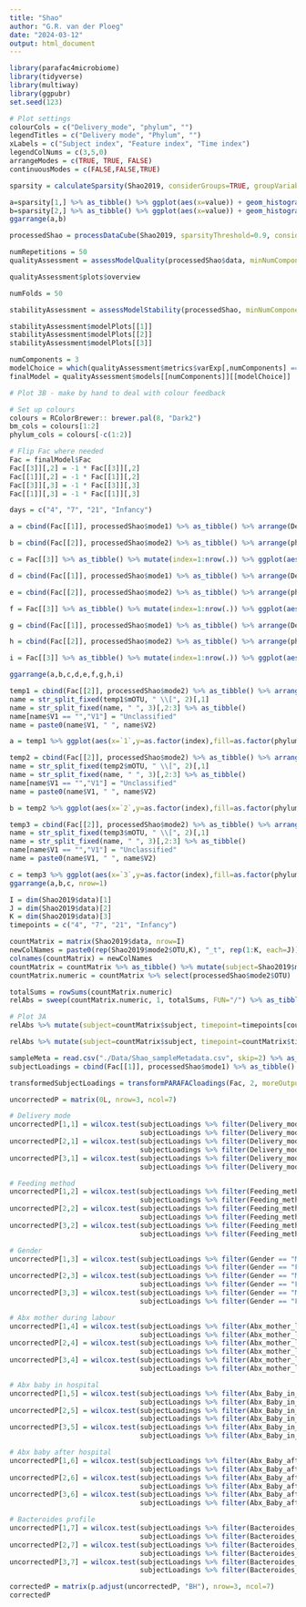 ```yaml
---
title: "Shao"
author: "G.R. van der Ploeg"
date: "2024-03-12"
output: html_document
---
```


```r
library(parafac4microbiome)
library(tidyverse)
library(multiway)
library(ggpubr)
set.seed(123)
```

```r
# Plot settings
colourCols = c("Delivery_mode", "phylum", "")
legendTitles = c("Delivery mode", "Phylum", "")
xLabels = c("Subject index", "Feature index", "Time index")
legendColNums = c(3,5,0)
arrangeModes = c(TRUE, TRUE, FALSE)
continuousModes = c(FALSE,FALSE,TRUE)
```

```r
sparsity = calculateSparsity(Shao2019, considerGroups=TRUE, groupVariable="Delivery_mode") * 100

a=sparsity[1,] %>% as_tibble() %>% ggplot(aes(x=value)) + geom_histogram(col="black",bins=50) + xlab("Sparsity (%)") + ylab("Count") + ggtitle("C-section born") + geom_vline(xintercept=90, col="red", linewidth=1)
b=sparsity[2,] %>% as_tibble() %>% ggplot(aes(x=value)) + geom_histogram(col="black",bins=50) + xlab("Sparsity (%)") + ylab("Count") + ggtitle("Vaginally born") + geom_vline(xintercept=90, col="red", linewidth=1)
ggarrange(a,b)
```

```r
processedShao = processDataCube(Shao2019, sparsityThreshold=0.9, considerGroups=TRUE, groupVariable="Delivery_mode", centerMode=1, scaleMode=2)
```

```r
numRepetitions = 50
qualityAssessment = assessModelQuality(processedShao$data, minNumComponents=1, maxNumComponents=5, numRepetitions=numRepetitions, ctol=1e-8, maxit=500, numCores=12)
```

```r
qualityAssessment$plots$overview
```

```r
numFolds = 50

stabilityAssessment = assessModelStability(processedShao, minNumComponents=1, maxNumComponents=3, numFolds=numFolds, colourCols=colourCols, legendTitles=legendTitles, xLabels=xLabels, legendColNums=legendColNums, arrangeModes=arrangeModes, numCores=4)

stabilityAssessment$modelPlots[[1]]
stabilityAssessment$modelPlots[[2]]
stabilityAssessment$modelPlots[[3]]
```

```r
numComponents = 3
modelChoice = which(qualityAssessment$metrics$varExp[,numComponents] == max(qualityAssessment$metrics$varExp[,numComponents]))
finalModel = qualityAssessment$models[[numComponents]][[modelChoice]]
```

```r
# Plot 3B - make by hand to deal with colour feedback

# Set up colours
colours = RColorBrewer:: brewer.pal(8, "Dark2")
bm_cols = colours[1:2]
phylum_cols = colours[-c(1:2)]

# Flip Fac where needed
Fac = finalModel$Fac
Fac[[3]][,2] = -1 * Fac[[3]][,2]
Fac[[1]][,2] = -1 * Fac[[1]][,2]
Fac[[3]][,3] = -1 * Fac[[3]][,3]
Fac[[1]][,3] = -1 * Fac[[1]][,3]

days = c("4", "7", "21", "Infancy")

a = cbind(Fac[[1]], processedShao$mode1) %>% as_tibble() %>% arrange(Delivery_mode, Individual) %>% mutate(index=1:nrow(.)) %>% ggplot(aes(x=index,y=`1`,fill=as.factor(Delivery_mode))) + geom_bar(stat="identity") + scale_fill_manual(name="Birth mode", values=bm_cols, labels=c("Caesarean", "Vaginal")) + xlab("") + ylab("Component 1") + theme(legend.position="none",text=element_text(size=12))

b = cbind(Fac[[2]], processedShao$mode2) %>% as_tibble() %>% arrange(phylum, class, order, family, genus, mOTU, OTU) %>% mutate(index=1:nrow(.)) %>% ggplot(aes(x=index,y=`1`,fill=as.factor(phylum))) + geom_bar(stat="identity") + scale_fill_manual(name="Phylum", values=phylum_cols, labels=c("Actinobacteria", "Bacteroidetes", "Firmicutes", "Proteobacteria", "Unclassified")) + xlab("") + ylab("") + theme(legend.position="none", text=element_text(size=12)) 

c = Fac[[3]] %>% as_tibble() %>% mutate(index=1:nrow(.)) %>% ggplot(aes(x=index,y=V1)) + geom_line() + geom_point() + xlab("") + ylab("") + scale_x_discrete(name="",limits=days)

d = cbind(Fac[[1]], processedShao$mode1) %>% as_tibble() %>% arrange(Delivery_mode, Individual) %>% mutate(index=1:nrow(.)) %>% ggplot(aes(x=index,y=`2`,fill=as.factor(Delivery_mode))) + geom_bar(stat="identity") + scale_fill_manual(name="Birth mode", values=bm_cols, labels=c("Caesarean", "Vaginal")) + xlab("") + ylab("Component 2") + theme(legend.position="none",text=element_text(size=12))

e = cbind(Fac[[2]], processedShao$mode2) %>% as_tibble() %>% arrange(phylum, class, order, family, genus, mOTU, OTU) %>% mutate(index=1:nrow(.)) %>% ggplot(aes(x=index,y=`2`,fill=as.factor(phylum))) + geom_bar(stat="identity") + scale_fill_manual(name="Phylum", values=phylum_cols, labels=c("Actinobacteria", "Bacteroidetes", "Firmicutes", "Proteobacteria", "Unclassified")) + xlab("") + ylab("") + theme(legend.position="none", text=element_text(size=12)) 

f = Fac[[3]] %>% as_tibble() %>% mutate(index=1:nrow(.)) %>% ggplot(aes(x=index,y=V2)) + geom_line() + geom_point() + xlab("") + ylab("") + scale_x_discrete(name="",limits=days)

g = cbind(Fac[[1]], processedShao$mode1) %>% as_tibble() %>% arrange(Delivery_mode, Individual) %>% mutate(index=1:nrow(.)) %>% ggplot(aes(x=index,y=`3`,fill=as.factor(Delivery_mode))) + geom_bar(stat="identity") + scale_fill_manual(name="Birth mode", values=bm_cols, labels=c("Caesarean", "Vaginal")) + xlab("Subject index") + ylab("Component 3") + theme(legend.position="none",text=element_text(size=12))

h = cbind(Fac[[2]], processedShao$mode2) %>% as_tibble() %>% arrange(phylum, class, order, family, genus, mOTU, OTU) %>% mutate(index=1:nrow(.)) %>% ggplot(aes(x=index,y=`3`,fill=as.factor(phylum))) + geom_bar(stat="identity") + scale_fill_manual(name="Phylum", values=phylum_cols, labels=c("Actinobacteria", "Bacteroidetes", "Firmicutes", "Proteobacteria", "Unclassified")) + xlab("Feature index") + ylab("") + theme(legend.position="none", text=element_text(size=12)) 

i = Fac[[3]] %>% as_tibble() %>% mutate(index=1:nrow(.)) %>% ggplot(aes(x=index,y=V3)) + geom_line() + geom_point() + xlab("") + ylab("") + scale_x_discrete(name="Time point [days]",limits=days)

ggarrange(a,b,c,d,e,f,g,h,i)
```

```r
temp1 = cbind(Fac[[2]], processedShao$mode2) %>% as_tibble() %>% arrange(`1`) %>% mutate(index=1:nrow(.)) %>% filter(abs(`1`) > 0.01)
name = str_split_fixed(temp1$mOTU, " \\[", 2)[,1]
name = str_split_fixed(name, " ", 3)[,2:3] %>% as_tibble()
name[name$V1 == "","V1"] = "Unclassified"
name = paste0(name$V1, " ", name$V2)

a = temp1 %>% ggplot(aes(x=`1`,y=as.factor(index),fill=as.factor(phylum))) + geom_bar(stat="identity") + ylab("Microbiota") + xlab("Component 1") + scale_y_discrete(labels=name) + scale_fill_manual(name="Phylum", values=phylum_cols, labels=c("Actinobacteria", "Bacteroidetes", "Firmicutes", "Proteobacteria", "Unclassified")) + ylab("") + theme(legend.position="none", text=element_text(size=12))

temp2 = cbind(Fac[[2]], processedShao$mode2) %>% as_tibble() %>% arrange(`2`) %>% mutate(index=1:nrow(.)) %>% filter(abs(`2`) > 0.01)
name = str_split_fixed(temp2$mOTU, " \\[", 2)[,1]
name = str_split_fixed(name, " ", 3)[,2:3] %>% as_tibble()
name[name$V1 == "","V1"] = "Unclassified"
name = paste0(name$V1, " ", name$V2)

b = temp2 %>% ggplot(aes(x=`2`,y=as.factor(index),fill=as.factor(phylum))) + geom_bar(stat="identity") + ylab("Microbiota") + xlab("Component 2") + scale_y_discrete(labels=name) + scale_fill_manual(name="Phylum", values=phylum_cols, labels=c("Actinobacteria", "Bacteroidetes", "Firmicutes", "Proteobacteria", "Unclassified"))+ ylab("") + theme(legend.position="none", text=element_text(size=12)) 

temp3 = cbind(Fac[[2]], processedShao$mode2) %>% as_tibble() %>% arrange(`3`) %>% mutate(index=1:nrow(.)) %>% filter(abs(`3`) > 0.01)
name = str_split_fixed(temp3$mOTU, " \\[", 2)[,1]
name = str_split_fixed(name, " ", 3)[,2:3] %>% as_tibble()
name[name$V1 == "","V1"] = "Unclassified"
name = paste0(name$V1, " ", name$V2)

c = temp3 %>% ggplot(aes(x=`3`,y=as.factor(index),fill=as.factor(phylum))) + geom_bar(stat="identity") + ylab("Microbiota") + xlab("Component 3") + scale_y_discrete(labels=name) + scale_fill_manual(name="Phylum", values=phylum_cols, labels=c("Actinobacteria", "Bacteroidetes", "Firmicutes", "Proteobacteria", "Unclassified")) + ylab("") + theme(legend.position="none", text=element_text(size=12)) 
ggarrange(a,b,c, nrow=1)
```

```r
I = dim(Shao2019$data)[1]
J = dim(Shao2019$data)[2]
K = dim(Shao2019$data)[3]
timepoints = c("4", "7", "21", "Infancy")

countMatrix = matrix(Shao2019$data, nrow=I)
newColNames = paste0(rep(Shao2019$mode2$OTU,K), "_t", rep(1:K, each=J))
colnames(countMatrix) = newColNames
countMatrix = countMatrix %>% as_tibble() %>% mutate(subject=Shao2019$mode1$Individual) %>% pivot_longer(-subject) %>% mutate(timepoint=as.numeric(str_split_fixed(name,"_t",2)[,2]),id=str_split_fixed(name,"_t",2)[,1]) %>% select(-name) %>% pivot_wider(names_from=id,values_from=value) # shenanigans to create an I*K x J matrix
countMatrix.numeric = countMatrix %>% select(processedShao$mode2$OTU)

totalSums = rowSums(countMatrix.numeric)
relAbs = sweep(countMatrix.numeric, 1, totalSums, FUN="/") %>% as_tibble()

# Plot 3A
relAbs %>% mutate(subject=countMatrix$subject, timepoint=timepoints[countMatrix$timepoint]) %>% pivot_longer(-c(subject,timepoint)) %>% filter(name %in% processedShao$mode2$OTU) %>% left_join(Shao2019$mode1, by=c("subject"="Individual")) %>% left_join(Shao2019$mode2, by=c("name"="OTU")) %>% group_by(subject,timepoint,phylum) %>% summarize(s=sum(value)) %>% left_join(Shao2019$mode1, by=c("subject"="Individual")) %>% ungroup() %>% group_by(Delivery_mode,phylum,timepoint) %>% summarize(m=mean(s,na.rm=TRUE)) %>% ungroup() %>% mutate(timepoint = factor(timepoint, levels=c("4","7","21","Infancy"))) %>% ggplot(aes(x=as.factor(timepoint),y=m,fill=as.factor(phylum))) + facet_wrap(vars(Delivery_mode),nrow=2,strip.position="right") + geom_bar(stat="identity") + xlab("Time point [days]") + ylab("Relative abundance") + scale_fill_manual(name="Phylum", values=phylum_cols, labels=c("Actinobacteria", "Bacteroidetes", "Firmicutes", "Proteobacteria", "Unclassified")) + theme(legend.position="none", text=element_text(size=14))

relAbs %>% mutate(subject=countMatrix$subject, timepoint=countMatrix$timepoint) %>% pivot_longer(-c(subject,timepoint)) %>% filter(name %in% processedShao$mode2$OTU) %>% left_join(Shao2019$mode1, by=c("subject"="Individual")) %>% left_join(Shao2019$mode2, by=c("name"="OTU")) %>% group_by(subject,timepoint,phylum) %>% summarize(s=sum(value)) %>% left_join(Shao2019$mode1, by=c("subject"="Individual")) %>% ungroup() %>% group_by(Delivery_mode,phylum,timepoint) %>% summarize(m=mean(s,na.rm=TRUE)) %>% ungroup() %>% ggplot(aes(x=as.factor(timepoint),y=m,fill=as.factor(phylum))) + facet_wrap(vars(Delivery_mode),nrow=2,strip.position="right") + geom_bar(stat="identity") + xlab("Time point [days]") + ylab("Relative abundance") + scale_fill_manual(name="Phylum", values=phylum_cols, labels=c("Actinobacteria", "Bacteroidetes", "Firmicutes", "Proteobacteria", "Unclassified"))
```

```r
sampleMeta = read.csv("./Data/Shao_sampleMetadata.csv", skip=2) %>% as_tibble()
subjectLoadings = cbind(Fac[[1]], processedShao$mode1) %>% as_tibble() %>% left_join(sampleMeta) %>% select(-Time_point,-Accession,-WGS_reads_raw,-WGS_reads_trimmed) %>% filter(Infancy_sampling_age_months != "Mother") %>% unique()

transformedSubjectLoadings = transformPARAFACloadings(Fac, 2, moreOutput=TRUE)$Ftilde %>% as_tibble() %>% mutate(Individual = rep(processedShao$mode1$Individual, each=4), Time_point = rep(c(4,7,21,"Infancy"),1580/4)) %>% left_join(sampleMeta)

uncorrectedP = matrix(0L, nrow=3, ncol=7)

# Delivery mode
uncorrectedP[1,1] = wilcox.test(subjectLoadings %>% filter(Delivery_mode == "Caesarean") %>% select(`1`) %>% pull(),
                                subjectLoadings %>% filter(Delivery_mode == "Vaginal") %>% select(`1`) %>% pull())$p.value
uncorrectedP[2,1] = wilcox.test(subjectLoadings %>% filter(Delivery_mode == "Caesarean") %>% select(`2`) %>% pull(),
                                subjectLoadings %>% filter(Delivery_mode == "Vaginal") %>% select(`2`) %>% pull())$p.value
uncorrectedP[3,1] = wilcox.test(subjectLoadings %>% filter(Delivery_mode == "Caesarean") %>% select(`3`) %>% pull(),
                                subjectLoadings %>% filter(Delivery_mode == "Vaginal") %>% select(`3`) %>% pull())$p.value

# Feeding method
uncorrectedP[1,2] = wilcox.test(subjectLoadings %>% filter(Feeding_method == "BF") %>% select(`1`) %>% pull(),
                                subjectLoadings %>% filter(Feeding_method == "NoBF") %>% select(`1`) %>% pull())$p.value
uncorrectedP[2,2] = wilcox.test(subjectLoadings %>% filter(Feeding_method == "BF") %>% select(`2`) %>% pull(),
                                subjectLoadings %>% filter(Feeding_method == "NoBF") %>% select(`2`) %>% pull())$p.value
uncorrectedP[3,2] = wilcox.test(subjectLoadings %>% filter(Feeding_method == "BF") %>% select(`3`) %>% pull(),
                                subjectLoadings %>% filter(Feeding_method == "NoBF") %>% select(`3`) %>% pull())$p.value

# Gender
uncorrectedP[1,3] = wilcox.test(subjectLoadings %>% filter(Gender == "Male") %>% select(`1`) %>% pull(),
                                subjectLoadings %>% filter(Gender == "Female") %>% select(`1`) %>% pull())$p.value
uncorrectedP[2,3] = wilcox.test(subjectLoadings %>% filter(Gender == "Male") %>% select(`2`) %>% pull(),
                                subjectLoadings %>% filter(Gender == "Female") %>% select(`2`) %>% pull())$p.value
uncorrectedP[3,3] = wilcox.test(subjectLoadings %>% filter(Gender == "Male") %>% select(`3`) %>% pull(),
                                subjectLoadings %>% filter(Gender == "Female") %>% select(`3`) %>% pull())$p.value

# Abx mother during labour
uncorrectedP[1,4] = wilcox.test(subjectLoadings %>% filter(Abx_mother_labour_IAP == "Yes") %>% select(`1`) %>% pull(),
                                subjectLoadings %>% filter(Abx_mother_labour_IAP != "Yes") %>% select(`1`) %>% pull())$p.value
uncorrectedP[2,4] = wilcox.test(subjectLoadings %>% filter(Abx_mother_labour_IAP == "Yes") %>% select(`2`) %>% pull(),
                                subjectLoadings %>% filter(Abx_mother_labour_IAP != "Yes") %>% select(`2`) %>% pull())$p.value
uncorrectedP[3,4] = wilcox.test(subjectLoadings %>% filter(Abx_mother_labour_IAP == "Yes") %>% select(`3`) %>% pull(),
                                subjectLoadings %>% filter(Abx_mother_labour_IAP != "Yes") %>% select(`3`) %>% pull())$p.value

# Abx baby in hospital
uncorrectedP[1,5] = wilcox.test(subjectLoadings %>% filter(Abx_Baby_in_hospital  == "Yes") %>% select(`1`) %>% pull(),
                                subjectLoadings %>% filter(Abx_Baby_in_hospital  != "Yes") %>% select(`1`) %>% pull())$p.value
uncorrectedP[2,5] = wilcox.test(subjectLoadings %>% filter(Abx_Baby_in_hospital  == "Yes") %>% select(`2`) %>% pull(),
                                subjectLoadings %>% filter(Abx_Baby_in_hospital  != "Yes") %>% select(`2`) %>% pull())$p.value
uncorrectedP[3,5] = wilcox.test(subjectLoadings %>% filter(Abx_Baby_in_hospital  == "Yes") %>% select(`3`) %>% pull(),
                                subjectLoadings %>% filter(Abx_Baby_in_hospital  != "Yes") %>% select(`3`) %>% pull())$p.value

# Abx baby after hospital
uncorrectedP[1,6] = wilcox.test(subjectLoadings %>% filter(Abx_Baby_after_hospital  == "Yes") %>% select(`1`) %>% pull(),
                                subjectLoadings %>% filter(Abx_Baby_after_hospital  == "No") %>% select(`1`) %>% pull())$p.value
uncorrectedP[2,6] = wilcox.test(subjectLoadings %>% filter(Abx_Baby_after_hospital  == "Yes") %>% select(`2`) %>% pull(),
                                subjectLoadings %>% filter(Abx_Baby_after_hospital  == "No") %>% select(`2`) %>% pull())$p.value
uncorrectedP[3,6] = wilcox.test(subjectLoadings %>% filter(Abx_Baby_after_hospital  == "Yes") %>% select(`3`) %>% pull(),
                                subjectLoadings %>% filter(Abx_Baby_after_hospital  == "No") %>% select(`3`) %>% pull())$p.value

# Bacteroides profile
uncorrectedP[1,7] = wilcox.test(subjectLoadings %>% filter(Bacteroides_profile  == "low_Bacteroides") %>% select(`1`) %>% pull(),
                                subjectLoadings %>% filter(Bacteroides_profile  == "normal_Bacteroides") %>% select(`1`) %>% pull())$p.value
uncorrectedP[2,7] = wilcox.test(subjectLoadings %>% filter(Bacteroides_profile  == "low_Bacteroides") %>% select(`2`) %>% pull(),
                                subjectLoadings %>% filter(Bacteroides_profile  == "normal_Bacteroides") %>% select(`2`) %>% pull())$p.value
uncorrectedP[3,7] = wilcox.test(subjectLoadings %>% filter(Bacteroides_profile  == "low_Bacteroides") %>% select(`3`) %>% pull(),
                                subjectLoadings %>% filter(Bacteroides_profile  == "normal_Bacteroides") %>% select(`3`) %>% pull())$p.value

correctedP = matrix(p.adjust(uncorrectedP, "BH"), nrow=3, ncol=7)
correctedP
```